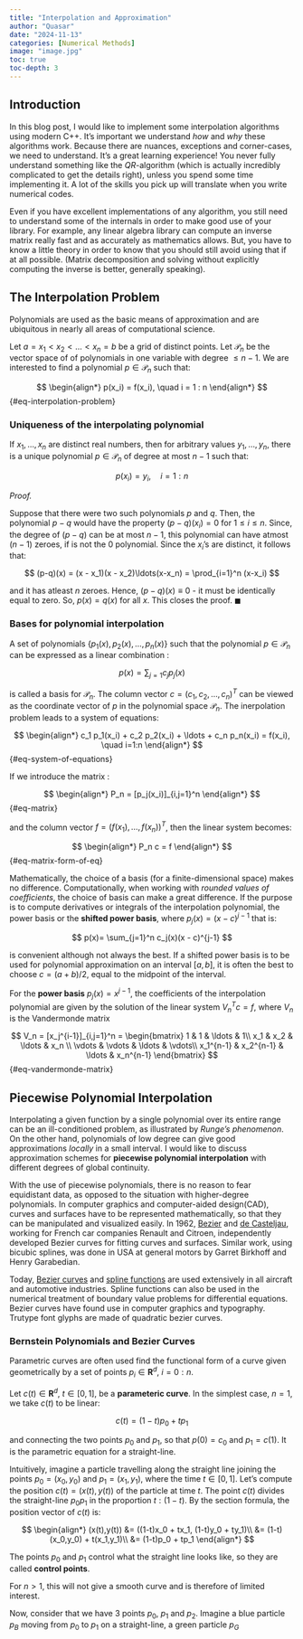 ```yaml
---
title: "Interpolation and Approximation"
author: "Quasar"
date: "2024-11-13"
categories: [Numerical Methods]      
image: "image.jpg"
toc: true
toc-depth: 3
---
```


## Introduction

In this blog post, I would like to implement some interpolation algorithms using modern C++. It's important we understand *how* and *why* these algorithms work. Because there are nuances, exceptions and corner-cases, we need to understand. It's a great learning experience! You never fully understand something like the $QR$-algorithm (which is actually incredibly complicated to get the details right), unless you spend some time implementing it. A lot of the skills you pick up will translate when you write numerical codes.

Even if you have excellent implementations of any algorithm, you still need to understand some of the internals in order to make good use of your library. For example, any linear algebra library can compute an inverse matrix really fast and as accurately as mathematics allows. But, you have to know a little theory in order to know that you should still avoid using that if at all possible. (Matrix decomposition and solving without explicitly computing the inverse is better, generally speaking). 

## The Interpolation Problem

Polynomials are used as the basic means of approximation and are ubiquitous in nearly all areas of computational science. 

Let $a=x_1 < x_2 < \ldots < x_n = b$ be a grid of distinct points. Let $\mathcal{P}_n$ be the vector space of of polynomials in one variable with degree $\leq n - 1$. We are interested to find a polynomial $p \in \mathcal{P}_n$ such that:

$$
\begin{align*}
p(x_i) = f(x_i), \quad i = 1 : n
\end{align*}
$$ {#eq-interpolation-problem}

::: {#thm-uniqueness-of-the-interpolating-polynomial}

### Uniqueness of the interpolating polynomial

If $x_1,\ldots,x_n$ are distinct real numbers, then for arbitrary values $y_1,\ldots,y_n$, there is a unique polynomial $p\in \mathcal{P}_{n}$ of degree at most $n-1$ such that:

$$p(x_i) = y_i,  \quad i = 1 : n$$
:::

*Proof.*

Suppose that there were two such polynomials $p$ and $q$. Then, the polynomial $p-q$ would have the property $(p-q)(x_i)=0$ for $1 \leq i \leq n$. Since, the degree of $(p-q)$ can be at most $n-1$, this polynomial can have atmost $(n-1)$ zeroes, if is not the $0$ polynomial. Since the $x_i$'s are distinct, it follows that:

$$
(p-q)(x) = (x - x_1)(x - x_2)\ldots(x-x_n) = \prod_{i=1}^n (x-x_i)
$$

and it has atleast $n$ zeroes. Hence, $(p-q)(x)\equiv 0$ - it must be identically equal to zero. So, $p(x) = q(x)$ for all $x$. This closes the proof. $\blacksquare$

### Bases for polynomial interpolation

A set of polynomials $\{p_1(x), p_2(x), \ldots, p_n(x)\}$ such that the polynomial $p \in \mathcal{P}_n$ can be expressed as a linear combination :

$$
p(x) = \sum_{j=1} c_j p_j(x)
$$

is called a basis for $\mathcal{P}_n$. The column vector $c=(c_1,c_2,\ldots,c_n)^T$ can be viewed as the coordinate vector of $p$ in the polynomial space $\mathcal{P}_n$. The inerpolation problem leads to a system of equations:

$$
\begin{align*}
c_1 p_1(x_i) + c_2 p_2(x_i) + \ldots + c_n p_n(x_i) = f(x_i), \quad i=1:n
\end{align*}
$$ {#eq-system-of-equations}

If we introduce the matrix :

$$
\begin{align*}
P_n = [p_j(x_i)]_{i,j=1}^n
\end{align*}
$$ {#eq-matrix}

and the column vector $f=(f(x_1),\ldots,f(x_n))^T$, then the linear system becomes:

$$
\begin{align*}
P_n c = f
\end{align*}
$$ {#eq-matrix-form-of-eq}

Mathematically, the choice of a basis (for a finite-dimensional space) makes no difference. Computationally, when working with *rounded values of coefficients*, the choice of basis can make a great difference. If the purpose is to compute derivatives or integrals of the interpolation polynomial, the power basis or the **shifted power basis**, where $p_j(x) = (x - c)^{j-1}$ that is:

$$
p(x)= \sum_{j=1}^n c_j(x)(x - c)^{j-1}
$$

is convenient although not always the best. If a shifted power basis is to be used for polynomial approximation on an interval $[a,b]$, it is often the best to choose $c = (a + b)/2$, equal to the midpoint of the interval. 

For the **power basis** $p_j(x) = x^{j-1}$, the coefficients of the interpolation polynomial are given by the solution of the linear system $V_n^T c = f$, where $V_n$ is the Vandermonde matrix

$$
V_n = [x_j^{i-1}]_{i,j=1}^n = 
\begin{bmatrix}
1 & 1 & \ldots & 1\\
x_1 & x_2 & \ldots & x_n \\
\vdots & \vdots & \ldots & \vdots\\
x_1^{n-1} & x_2^{n-1} & \ldots & x_n^{n-1}
\end{bmatrix}
$$ {#eq-vandermonde-matrix}

## Piecewise Polynomial Interpolation

Interpolating a given function by a single polynomial over its entire range can be an ill-conditioned problem, as illustrated by *Runge's phenomenon*. On the other hand, polynomials of low degree can give good approximations *locally* in a small interval. I would like to discuss approximation schemes for **piecewise polynomial interpolation** with different degrees of global continuity.

With the use of piecewise polynomials, there is no reason to fear equidistant data, as opposed to the situation with higher-degree polynomials. In computer graphics and computer-aided design(CAD), curves and surfaces have to be represented mathematically, so that they can be manipulated and visualized easily. In 1962, [Bezier](https://en.wikipedia.org/wiki/Pierre_B%C3%A9zier) and [de Casteljau](https://en.wikipedia.org/wiki/Paul_de_Casteljau), working for French car companies Renault and Citroen, independently developed Bezier curves for fitting curves and surfaces. Similar work, using bicubic splines, was done in USA at general motors by Garret Birkhoff and Henry Garabedian. 

Today, [Bezier curves](https://en.wikipedia.org/wiki/B%C3%A9zier_curve) and [spline functions](https://en.wikipedia.org/wiki/Spline_(mathematics)) are used extensively in all aircraft and automotive industries. Spline functions can also be used in the numerical treatment of boundary value problems for differential equations. Bezier curves have found use in computer graphics and typography. Trutype font glyphs are made of quadratic bezier curves. 

### Bernstein Polynomials and Bezier Curves

Parametric curves are often used find the functional form of a curve given geometrically by a set of points $p_i \in \mathbf{R}^d$, $i=0:n$. 

Let $c(t) \in \mathbf{R}^d$, $t\in[0,1]$, be a **parameteric curve**. In the simplest case, $n=1$, we take $c(t)$ to be linear:

$$
c(t) = (1-t)p_0 + tp_1
$$

and connecting the two points $p_0$ and $p_1$, so that $p(0)=c_0$ and $p_1 = c(1)$. It is the parametric equation for a straight-line. 

Intuitively, imagine a particle travelling along the straight line joining the points $p_0=(x_0,y_0)$ and $p_1=(x_1,y_1)$, where the time $t\in[0,1]$. Let's compute the position $c(t)=(x(t),y(t))$ of the particle at time $t$. The point $c(t)$ divides the straight-line $p_0p_1$ in the proportion $t:(1-t)$. By the section formula, the position vector of $c(t)$ is:

$$
\begin{align*}
(x(t),y(t)) &= ((1-t)x_0 + tx_1, (1-t)y_0 + ty_1)\\
&= (1-t)(x_0,y_0) + t(x_1,y_1)\\
&= (1-t)p_0 + tp_1
\end{align*}
$$

The points $p_0$ and $p_1$ control what the straight line looks like, so they are called **control points**.

For $n > 1$, this will not give a smooth curve and is therefore of limited interest. 

Now, consider that we have $3$ points $p_0$, $p_1$ and $p_2$. Imagine a blue particle $p_B$ moving from $p_0$ to $p_1$ on a straight-line, a green particle $p_G$ 







